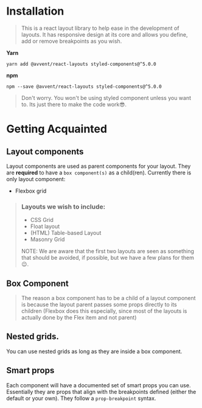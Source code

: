 
<Meta title='01 - docs/01 - Intro' />

# Installation

> This is a react layout library to help ease in the development of layouts. It has responsive design at its core and allows you define, add or remove breakpoints as you wish.

**Yarn**
```bas
yarn add @avvent/react-layouts styled-components@^5.0.0
```

**npm**
```bas
npm --save @avvent/react-layouts styled-components@^5.0.0
```

> Don't worry. You won't be using styled component unless you want to. Its just there to make the code work😎.

# Getting Acquainted
## Layout components
Layout components are used as parent components for your layout. They are **required** to have a `box component(s)` as a child(ren). Currently there is only layout component:
* Flexbox grid

> ### Layouts we wish to include:
> * CSS Grid
> * Float layout
> * (HTML) Table-based Layout
> * Masonry Grid
>
> NOTE: We are aware that the first two layouts are seen as something that should be avoided, if possible, but we have a few plans for them😉.

## Box Component


> The reason a box component has to be a child of a layout component is because the layout parent passes some props directly to its children (Flexbox does this especially, since most of the layouts is actually done by the Flex item and not parent)


## Nested grids.
You can use nested grids as long as they are inside a box component.

## Smart props
Each component will have a documented set of smart props you can use.
Essentially they are props that align with the breakpoints defined (either the default or your own).
They follow a `prop-breakpoint` syntax.